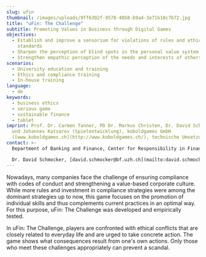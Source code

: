 ```yaml
---
slug: ufin
thumbnail: /images/uploads/9ff6392f-9578-4058-b9a4-3e71b10c7b72.jpg
title: "uFin: The Challenge"
subtitle: Promoting Values in Business through Digital Games
objectives:
  - Establish and improve a sensorium for violations of rules and ethical
    standards
  - Sharpen the perception of blind spots in the personal value system
  - Strengthen empathic perception of the needs and interests of others
scenarios:
  - University education and training
  - Ethics and compliance training
  - In-house training
language:
  - de
keywords:
  - business ethics
  - serious game
  - sustainable finance
  - tablet
imprint: Prof. Dr. Carmen Tanner, PD Dr. Markus Christen, Dr. David Schmocker
  und Johannes Katsarov (Spielentwicklung), koboldgames GmbH
  ([www.koboldgames.ch](http://www.koboldgames.ch/), technische Umsetzung)
contact: >-
  Department of Banking and Finance, Center for Responsibility in Finance\

  Dr. David Schmocker, [david.schmocker@bf.uzh.ch](mailto:david.schmocker@bf.uzh.ch), [www.crf.uzh.ch](http://www.crf.uzh.ch/)
---
```

Nowadays, many companies face the challenge of ensuring compliance with codes of conduct and strengthening a value-based corporate culture. While more rules and investment in compliance strategies were among the dominant strategies up to now, this game focuses on the promotion of individual skills and thus complements current practices in an optimal way. For this purpose, uFin: The Challenge was developed and empirically tested.

In uFin: The Challenge, players are confronted with ethical conflicts that are closely related to everyday life and are urged to take concrete action. The game shows what consequences result from one's own actions. Only those who meet these challenges appropriately can prevent a scandal.